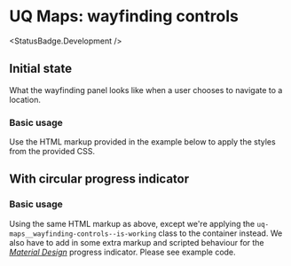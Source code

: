 
# UQ Maps: wayfinding controls
<StatusBadge.Development />

## Initial state

What the wayfinding panel looks like when a user chooses to navigate to a
location.

### Basic usage

Use the HTML markup provided in the example below to apply the styles from the
provided CSS.

<Canvas withSource="open" withToolbar>
  <Story height={240} id="deliverables-uq-maps-wayfinding-controls--wayfinding-control" />
</Canvas>

## With circular progress indicator

### Basic usage

Using the same HTML markup as above, except we're applying the `uq-maps__wayfinding-controls--is-working`
class to the container instead. We also have to add in some extra markup and
scripted behaviour for the [*Material Design*][1] progress indicator. Please see example
code.

<Canvas withSource="open" withToolbar>
  <Story height={240} id="deliverables-uq-maps-wayfinding-controls--wayfinding-control-working" />
</Canvas>

[1]: https://material.io/components/progress-indicators#circular-progress-indicators
[2]: https://material.io/develop/web/components/progress-indicator

